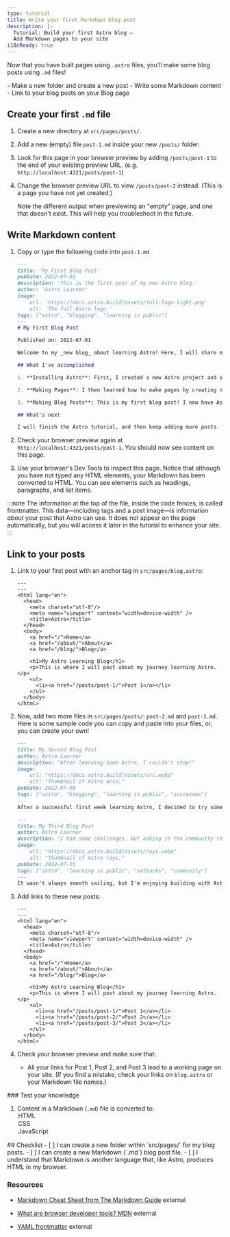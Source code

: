 ```yaml
---
type: tutorial
title: Write your first Markdown blog post
description: |-
  Tutorial: Build your first Astro blog —
  Add Markdown pages to your site
i18nReady: true
---
```




Now that you have built pages using `.astro` files, you'll make some blog posts using `.md` files!

<PreCheck>
  - Make a new folder and create a new post
  - Write some Markdown content
  - Link to your blog posts on your Blog page
</PreCheck>

## Create your first `.md` file

1. Create a new directory at `src/pages/posts/`. 

2. Add a new (empty) file `post-1.md` inside your new `/posts/` folder.

3. Look for this page in your browser preview by adding `/posts/post-1` to the end of your existing preview URL. (e.g. `http://localhost:4321/posts/post-1`)

4. Change the browser preview URL to view `/posts/post-2` instead. (This is a page you have not yet created.) 

    Note the different output when previewing an "empty" page, and one that doesn't exist. This will help you troubleshoot in the future.

## Write Markdown content

1. Copy or type the following code into `post-1.md`

    ```markdown title="src/pages/posts/post-1.md"
    ---
    title: 'My First Blog Post'
    pubDate: 2022-07-01
    description: 'This is the first post of my new Astro blog.'
    author: 'Astro Learner'
    image:
        url: 'https://docs.astro.build/assets/full-logo-light.png' 
        alt: 'The full Astro logo.'
    tags: ["astro", "blogging", "learning in public"]
    ---
    # My First Blog Post

    Published on: 2022-07-01

    Welcome to my _new blog_ about learning Astro! Here, I will share my learning journey as I build a new website.

    ## What I've accomplished

    1. **Installing Astro**: First, I created a new Astro project and set up my online accounts.

    2. **Making Pages**: I then learned how to make pages by creating new `.astro` files and placing them in the `src/pages/` folder.

    3. **Making Blog Posts**: This is my first blog post! I now have Astro pages and Markdown posts!

    ## What's next

    I will finish the Astro tutorial, and then keep adding more posts. Watch this space for more to come.
    ```

2. Check your browser preview again at `http://localhost:4321/posts/post-1`. You should now see content on this page.

3. Use your browser's Dev Tools to inspect this page. Notice that although you have not typed any HTML elements, your Markdown has been converted to HTML. You can see elements such as headings, paragraphs, and list items.

:::note
The information at the top of the file, inside the code fences, is called frontmatter. This data—including tags and a post image—is information *about* your post that Astro can use. It does not appear on the page automatically, but you will access it later in the tutorial to enhance your site. 
:::

## Link to your posts

1. Link to your first post with an anchor tag in `src/pages/blog.astro`:
    ```astro title="src/pages/blog.astro" ins={16-18}
    ---
    ---
    <html lang="en">
      <head>
        <meta charset="utf-8"/>
        <meta name="viewport" content="width=device-width" />
        <title>Astro</title>
      </head>
      <body>
        <a href="/">Home</a>
        <a href="/about/">About</a>
        <a href="/blog/">Blog</a>

        <h1>My Astro Learning Blog</h1>
        <p>This is where I will post about my journey learning Astro.</p>
        <ul>
          <li><a href="/posts/post-1/">Post 1</a></li>
        </ul>
      </body>
    </html>
    ```

2. Now, add two more files in `src/pages/posts/`: `post-2.md` and `post-3.md`. Here is some sample code you can copy and paste into your files, or, you can create your own!

    ```md title="src/pages/posts/post-2.md"
    ---
    title: My Second Blog Post
    author: Astro Learner
    description: "After learning some Astro, I couldn't stop!"
    image: 
        url: "https://docs.astro.build/assets/arc.webp"
        alt: "Thumbnail of Astro arcs."
    pubDate: 2022-07-08
    tags: ["astro", "blogging", "learning in public", "successes"]
    ---
    After a successful first week learning Astro, I decided to try some more. I wrote and imported a small component from memory!
    ```

    ```md title="src/pages/posts/post-3.md"
    ---
    title: My Third Blog Post
    author: Astro Learner
    description: "I had some challenges, but asking in the community really helped!"
    image: 
        url: "https://docs.astro.build/assets/rays.webp"
        alt: "Thumbnail of Astro rays."
    pubDate: 2022-07-15
    tags: ["astro", "learning in public", "setbacks", "community"]
    ---
    It wasn't always smooth sailing, but I'm enjoying building with Astro. And, the [Discord community](https://astro.build/chat) is really friendly and helpful!
    ```

3. Add links to these new posts:

    ```astro title="src/pages/blog.astro" ins={18-19}
    ---
    ---
    <html lang="en">
      <head>
        <meta charset="utf-8"/>
        <meta name="viewport" content="width=device-width" />
        <title>Astro</title>
      </head>
      <body>
        <a href="/">Home</a>
        <a href="/about/">About</a>
        <a href="/blog/">Blog</a>

        <h1>My Astro Learning Blog</h1>
        <p>This is where I will post about my journey learning Astro.</p>
        <ul>
          <li><a href="/posts/post-1/">Post 1</a></li>
          <li><a href="/posts/post-2/">Post 2</a></li>
          <li><a href="/posts/post-3/">Post 3</a></li>
        </ul>
      </body>
    </html>
    ```

4. Check your browser preview and make sure that:

    - All your links for Post 1, Post 2, and Post 3 lead to a working page on your site. (If you find a mistake, check your links on `blog.astro` or your Markdown file names.)



<Box icon="question-mark">
### Test your knowledge

1. Content in a Markdown (`.md`) file is converted to:
    <MultipleChoice>
        <Option isCorrect>HTML</Option>
        <Option>CSS</Option>
        <Option>JavaScript</Option>
    </MultipleChoice>
</Box>

<Box icon="check-list">
## Checklist

<Checklist>
- [ ] I can create a new folder within `src/pages/` for my blog posts.
- [ ] I can create a new Markdown (`.md`) blog post file.
- [ ] I understand that Markdown is another language that, like Astro, produces HTML in my browser.
</Checklist>
</Box>

### Resources

- [Markdown Cheat Sheet from The Markdown Guide](https://www.markdownguide.org/cheat-sheet/)  <Badge>external</Badge>

- [What are browser developer tools? MDN](https://developer.mozilla.org/en-US/docs/Learn/Common_questions/What_are_browser_developer_tools)  <Badge>external</Badge>

- [YAML frontmatter](https://assemble.io/docs/YAML-front-matter.html)  <Badge>external</Badge>
